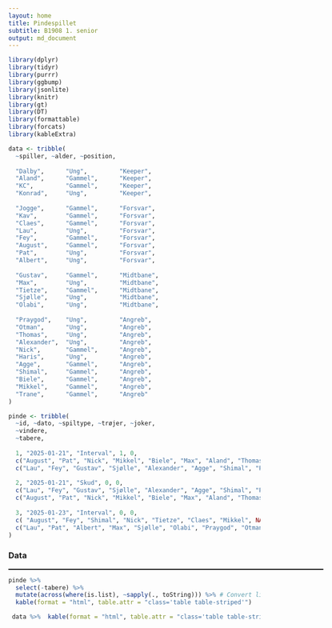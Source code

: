 ```yaml
---
layout: home
title: Pindespillet
subtitle: B1908 1. senior
output: md_document
---
```



```r
library(dplyr)
library(tidyr)
library(purrr)
library(ggbump)
library(jsonlite)
library(knitr)
library(gt)
library(DT)
library(formattable)
library(forcats)
library(kableExtra)
```


```r


data <- tribble(
  ~spiller, ~alder, ~position, 
  
  "Dalby",      "Ung",         "Keeper",
  "Aland",      "Gammel",      "Keeper",
  "KC",         "Gammel",      "Keeper",
  "Konrad",     "Ung",         "Keeper",
  
  "Jogge",      "Gammel",      "Forsvar",
  "Kav",        "Gammel",      "Forsvar",
  "Claes",      "Gammel",      "Forsvar",
  "Lau",        "Ung",         "Forsvar",
  "Fey",        "Gammel",      "Forsvar",
  "August",     "Gammel",      "Forsvar",
  "Pat",        "Ung",         "Forsvar",
  "Albert",     "Ung",         "Forsvar",
  
  "Gustav",     "Gammel",      "Midtbane",
  "Max",        "Ung",         "Midtbane",
  "Tietze",     "Gammel",      "Midtbane",
  "Sjølle",     "Ung",         "Midtbane",
  "Olabi",      "Ung",         "Midtbane",
  
  "Praygod",    "Ung",         "Angreb",
  "Otman",      "Ung",         "Angreb",
  "Thomas",     "Ung",         "Angreb",
  "Alexander",  "Ung",         "Angreb",
  "Nick",       "Gammel",      "Angreb",
  "Haris",      "Ung",         "Angreb",
  "Agge",       "Gammel",      "Angreb",
  "Shimal",     "Gammel",      "Angreb",
  "Biele",      "Gammel",      "Angreb",
  "Mikkel",     "Gammel",      "Angreb",
  "Trane",      "Gammel",      "Angreb"
)

pinde <- tribble(
  ~id, ~dato, ~spiltype, ~trøjer, ~joker, 
  ~vindere, 
  ~tabere,
  
  1, "2025-01-21", "Interval", 1, 0, 
  c("August", "Pat", "Nick", "Mikkel", "Biele", "Max", "Aland", "Thomas", "Trane", "Albert", NA),
  c("Lau", "Fey", "Gustav", "Sjølle", "Alexander", "Agge", "Shimal", "Praygod", "Otman", "Olabi", "Dalby"),
  
  2, "2025-01-21", "Skud", 0, 0, 
  c("Lau", "Fey", "Gustav", "Sjølle", "Alexander", "Agge", "Shimal", "Praygod", "Otman", "Olabi", "Dalby"),
  c("August", "Pat", "Nick", "Mikkel", "Biele", "Max", "Aland", "Thomas", "Trane", "Albert", NA),
  
  3, "2025-01-23", "Interval", 0, 0, 
  c( "August", "Fey", "Shimal", "Nick", "Tietze", "Claes", "Mikkel", NA, NA),
  c("Lau", "Pat", "Albert", "Max", "Sjølle", "Olabi", "Praygod", "Otman", "Thomas")
)

```



### Data
<div style="border-left: 630px solid black; height: 2px;"></div>

```r
pinde %>%
  select(-tabere) %>%
  mutate(across(where(is.list), ~sapply(., toString))) %>% # Convert list columns to strings
  kable(format = "html", table.attr = "class='table table-striped'")
```

```r
 data %>%  kable(format = "html", table.attr = "class='table table-striped'")
```


